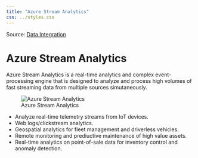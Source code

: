 ```yaml
---
title: "Azure Stream Analytics"
css: ../styles.css
---
```


Source: [Data Integration](https://microsoftlearning.github.io/AZ-305-DesigningMicrosoftAzureInfrastructureSolutions/)

# Azure Stream Analytics
Azure Stream Analytics is a real-time analytics and complex event-processing engine that is designed to analyze and process high volumes of fast streaming data from multiple sources simutaneously.

![Azure Stream Analytics](../images/azure-stream-analytics.png){.center .image-large}

- Analyze real-time telemetry streams from IoT devices.
- Web logs/clickstream analytics.
- Geospatial analytics for fleet management and driverless vehicles.
- Remote monitoring and prediuctive maintenance of high value assets.
- Real-time analytics on point-of-sale data for inventory control and anomaly detection.
